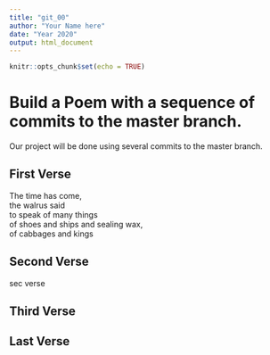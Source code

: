 ```yaml
---
title: "git_00"
author: "Your Name here"
date: "Year 2020"
output: html_document
---
```


```r
knitr::opts_chunk$set(echo = TRUE)
```
# Build a Poem with a sequence of commits to the master branch.
Our project will be done using several commits to the master branch.
<!-- Do not modify or change any text in "!--" bracketed areas such as this --- these are instructions to
you, if you change any of this the git program will notice it and compromise your git merging strategy !-->

## First Verse 
<!--Put the first five lines of a poem by Lewis Carrol in this section!-->
The time has come,  
the walrus said  
to speak of many things  
of shoes and ships and sealing wax,  
of cabbages and kings  

## Second Verse
<!--Put the first five lines of a poem by Robert Frost here!-->

sec verse

## Third Verse
<!--Put the first two verses of The Walrus and the Carpenter here!-->

## Last Verse
<!--Put a short poem of your choice 8-20 lines,here!-->
